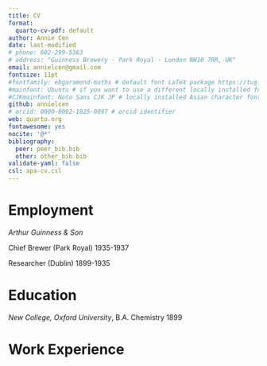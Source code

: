 ```yaml
---
title: CV
format:
  quarto-cv-pdf: default
author: Annie Cen
date: last-modified
# phone: 602-299-5363
# address: "Guinness Brewery · Park Royal · London NW10 7RR, UK"
email: annielcen@gmail.com
fontsize: 11pt
#fontfamily: ebgaramond-maths # default font LaTeX package https://tug.org/FontCatalogue/about.html
#mainfont: Ubuntu # if you want to use a different locally installed font
#CJKmainfont: Noto Sans CJK JP # locally installed Asian character font, must use with xelatex
github: annielcen
# orcid: 0000-0002-1825-0097 # orcid identifier
web: quarto.org
fontawesome: yes
nocite: '@*'
bibliography: 
  peer: peer_bib.bib
  other: other_bib.bib
validate-yaml: false
csl: apa-cv.csl
---
```


# Employment

*Arthur Guinness & Son*

Chief Brewer (Park Royal) \hfill 1935-1937

Researcher (Dublin) \hfill 1899-1935

# Education

*New College, Oxford University*, B.A. Chemistry \hfill 1899

# Work Experience

